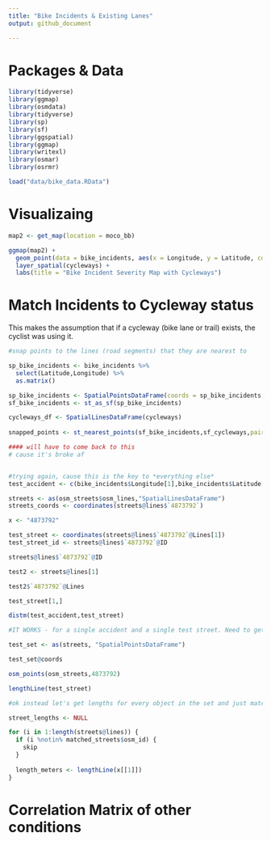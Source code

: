 ```yaml
---
title: "Bike Incidents & Existing Lanes"
output: github_document

---
```


# Packages & Data

```r
library(tidyverse)
library(ggmap)
library(osmdata)
library(tidyverse)
library(sp)
library(sf)
library(ggspatial)
library(ggmap)
library(writexl)
library(osmar)
library(osrmr)

load("data/bike_data.RData")
```

# Visualizaing 

```r
map2 <- get_map(location = moco_bb)

ggmap(map2) +
  geom_point(data = bike_incidents, aes(x = Longitude, y = Latitude, color = `Injury Severity`)) +
  layer_spatial(cycleways) + 
  labs(title = "Bike Incident Severity Map with Cycleways")
```

# Match Incidents to Cycleway status

This makes the assumption that if a cycleway (bike lane or trail) exists, the cyclist was using it.

```r
#snap points to the lines (road segments) that they are nearest to

sp_bike_incidents <- bike_incidents %>%
  select(Latitude,Longitude) %>%
  as.matrix()

sp_bike_incidents <- SpatialPointsDataFrame(coords = sp_bike_incidents, data = bike_incidents)
sf_bike_incidents <- st_as_sf(sp_bike_incidents)

cycleways_df <- SpatialLinesDataFrame(cycleways)
  
snapped_points <- st_nearest_points(sf_bike_incidents,sf_cycleways,pairwise = FALSE)

#### will have to come back to this
# cause it's broke af


#trying again, cause this is the key to *everything else*
test_accident <- c(bike_incidents$Longitude[1],bike_incidents$Latitude[1])

streets <- as(osm_streets$osm_lines,"SpatialLinesDataFrame")
streets_coords <- coordinates(streets@lines$`4873792`)

x <- "4873792"

test_street <- coordinates(streets@lines$`4873792`@Lines[1])
test_street_id <- streets@lines$`4873792`@ID

streets@lines$`4873792`@ID

test2 <- streets@lines[1]

test2$`4873792`@Lines

test_street[1,]

distm(test_accident,test_street)

#IT WORKS - for a single accident and a single test street. Need to get it for everything

test_set <- as(streets, "SpatialPointsDataFrame")

test_set@coords

osm_points(osm_streets,4873792)

lengthLine(test_street)

#ok instead let's get lengths for every object in the set and just matched that to my matched_streets dataframe

street_lengths <- NULL

for (i in 1:length(streets@lines)) {
  if (i %notin% matched_streets$osm_id) {
    skip
  }
  
  length_meters <- lengthLine(x[[1]])
}

```

# Correlation Matrix of other conditions

```r


```

